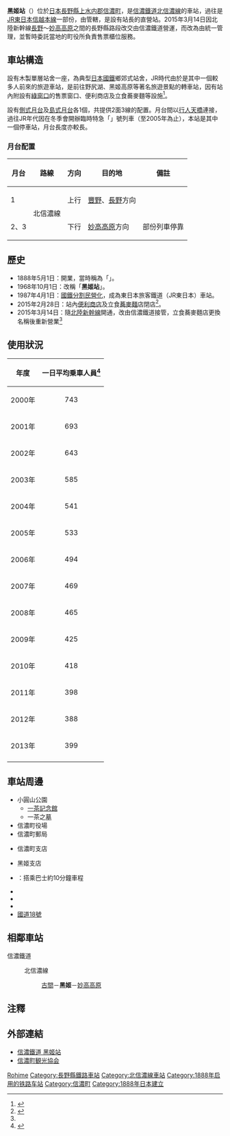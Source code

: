 {{NoteTA
|T=zh-tw:黑姬車站;zh-hk:黑姬站;zh-cn:黑姬站;
|1=zh-tw:黑姬車站;zh-hk:黑姬站;zh-cn:黑姬站;
}}
{{日本車站資訊
|公司色   = #CC0000
|文字色   = 
|圖片     = 20060416_kurohime.jpg
|pxl      = 
|圖片說明 = 站舍
|站名     = 黑姬站
|日文原名 = 黒姫
|平假名   = くろひめ
|羅馬拼音 = Kurohime
|前一站   = [[古間站|古間]]
|前一站距離 = 3.8
|後一站距離 = 8.4
|後一站     = [[妙高高原站|妙高高原]]
|電報略號 = ヒメ<ref name="信毎全駅増補">{{Cite book  |author=[[信濃毎日新聞|信濃毎日新聞社]]出版部（編） |title=長野県鉄道全駅 増補改訂版 |publisher=信濃毎日新聞社 |date=2011-07-24 |isbn=978-4-7840-7164-7 |page=31}}</ref><br/>シワ（改稱前）
|停站路線數 =
|所屬公司   = [[File:Shinano_Railway_Symbolmark.svg|20px]][[信濃鐵道|信濃鐵道]]
|所屬路線   = {{Color|#999966|■}}[[北信濃線|北信濃線]]
|距離       = 28.9
|起點站     = [[長野站|長野]]
|所在地     = [[長野縣|長野縣]][[上水內郡|上水內郡]][[信濃町|信濃町]]大字柏原2711
|車站構造   = [[地面車站|地面車站]]
|月台配置   = 2面3線
|啟用年月日 = 1888年5月1日
|廢站年月日 = 
|上下車人次 = 389
|統計年度   = 2013年
|備註       = JR時期為直營站，信濃鐵道為委託站，由{{ST|豐野|1}}管理。 
|全寬       = 1888年5月1日～1968年9月30日稱為「柏原站」。
}}

'''黑姬站'''（{{jpn|j=黒姫駅|hg=くろひめえき|rm=Kurohime eki|f=y}}）位於[[日本|日本]][[長野縣|長野縣]][[上水内郡|上水内郡]][[信濃町|信濃町]]，是[[信濃鐵道|信濃鐵道]][[北信濃線|北信濃線]]的車站，過往是[[JR東日本|JR東日本]][[信越本線|信越本線]]一部份，由{{link-ja|東日本旅客鐵道長野支社|東日本旅客鉄道長野支社|長野分社}}管轄，是設有站長的直營站。2015年3月14日因北陸新幹線[[長野站|長野]]～[[妙高高原站|妙高高原]]之間的長野縣路段改交由信濃鐵道營運，而改為由{{ST|豐野|1}}統一管理，並暫時委託當地的町役所負責售票櫃位服務。

==車站構造==
設有木製單層站舍一座，為典型[[日本國鐵|日本國鐵]]鄉郊式站舍，JR時代由於是其中一個較多人前來的旅遊車站，是前往野尻湖、黑姬高原等著名旅遊景點的轉車站，因有站內附設有[[綠窗口|綠窗口]]的售票窗口、便利商店及立食蕎麥麵等設施<ref>{{Cite web |url=http://hacchi-no-he.net/line/shinetsu/station/0200_kurohime.htm |title=非官方車站介紹。 |accessdate=2015-03-23 |archive-date=2015-04-02 |archive-url=https://web.archive.org/web/20150402140220/http://hacchi-no-he.net/line/shinetsu/station/0200_kurohime.htm |dead-url=no }}</ref>。

設有[[側式月台|側式月台]]及[[島式月台|島式月台]]各1個，共提供2面3線的配置。月台間以[[行人天橋|行人天橋]]連接，過往JR年代因在冬季會開辦臨時特急「{{link-ja|雪痕號列車|シュプール号|Spur信越}}」號列車（至2005年為止），本站是其中一個停車站，月台長度亦較長。

=== 月台配置 ===
{| rules="rows" class="wikitable"
!月台!!路線!!方向!!目的地!!備註
|-
! 1
|rowspan="2"|{{Color|#999966|■}}北信濃線
| style="text-align:center" | 上行
|[[豐野站|豐野]]、[[長野站|長野]]方向
|  
|-
! 2、3
|style="text-align:center" | 下行
|[[妙高高原站|妙高高原]]方向
|部份列車停靠
|}

==歷史==
*1888年5月1日：開業，當時稱為「'''{{ST|柏原}}'''」。
*1968年10月1日：改稱「'''黑姬站'''」。
*1987年4月1日：[[國鐵分割民營化|國鐵分割民營化]]，成為東日本旅客鐵道（JR東日本）車站。
*2015年2月28日：站內[[便利商店|便利商店]]及立食[[蕎麥麵|蕎麥麵]]店閉店<ref name="shinanomachi">{{Cite web |url=http://www.shinano-machi.com/news/2015/03/post-136.php |title=信濃町觀光協會公式部落格。 |accessdate=2015-03-23 |archive-date=2015-03-27 |archive-url=https://web.archive.org/web/20150327110207/http://www.shinano-machi.com/news/2015/03/post-136.php |dead-url=no }}</ref>。
*2015年3月14日：隨[[北陸新幹線|北陸新幹線]]開通，改由信濃鐵道接管，立食蕎麥麵店更換名稱後重新營業<ref name="shinanomachi"/>

== 使用狀況 ==
{| class="wikitable" style="text-align:right;"
|-
!年度
!一日平均乗車人員<ref name="jr">{{Cite web |url=http://www.jreast.co.jp/passenger/ |title=JR東日本每年各駅の乗車人員。 |accessdate=2015-03-23 |archive-date=2015-03-21 |archive-url=https://web.archive.org/web/20150321070227/http://www.jreast.co.jp/passenger/ |dead-url=no }}</ref>
|-
|2000年
|style="text-align:center"|743
|-
|2001年
|style="text-align:center"|693
|-
|2002年
|style="text-align:center"|643
|-
|2003年
|style="text-align:center"|585
|-
|2004年
|style="text-align:center"|541
|-
|2005年
|style="text-align:center"|533
|-
|2006年
|style="text-align:center"|494
|-
|2007年
|style="text-align:center"|469
|-
|2008年
|style="text-align:center"|465
|-
|2009年
|style="text-align:center"|425
|-
|2010年
|style="text-align:center"|418
|-
|2011年
|style="text-align:center"|398
|-
|2012年
|style="text-align:center"|388
|-
|2013年
|style="text-align:center"|399
|-
|}

== 車站周邊 ==
* 小圓山公園
** [[小林一茶|一茶記念館]]
** 一茶之[[墓|墓]]
* 信濃町役場
* 信濃町郵局
* {{link-ja|八十二銀行|八十二銀行}} 信濃町支店
* {{link-ja|新井信用金庫|新井信用金庫}} 黑姬支店
* {{link-ja|野尻湖|野尻湖}}：搭乘巴士約10分鐘車程
* {{link-ja|黑姬高原雪公園|黒姫高原スノーパーク}}
* {{link-ja|新潟縣道280號、長野縣道119號杉野澤黑姬停車場線|新潟県道280号・長野県道119号杉野沢黒姫停車場線}}
* {{link-ja|長野縣道36號信濃信州新線|長野県道36号信濃信州新線}}
* [[國道18號|國道18號]]

== 相鄰車站 ==
; 信濃鐵道
: {{Color|#999966|■}}北信濃線
:: [[古間站|古間]]－'''黑姬'''－[[妙高高原站|妙高高原]]

==注釋==
{{reflist}}

== 外部連結 ==
* [http://www.shinanorailway.co.jp/area/kurohime.php 信濃鐵道 黑姬站]{{Wayback|url=http://www.shinanorailway.co.jp/area/kurohime.php |date=20150329000133 }}
* [http://www.shinano-machi.com/ 信濃町観光協会]{{Wayback|url=http://www.shinano-machi.com/ |date=20140426234242 }}

{{北信濃線}}
{{Commonscat|Kurohime Station}}
{{DEFAULTSORT:Kurohime}}
[[Category:日本鐵路車站_Ku|Rohime]]
[[Category:長野縣鐵路車站|Category:長野縣鐵路車站]]
[[Category:北信濃線車站|Category:北信濃線車站]]
[[Category:1888年启用的铁路车站|Category:1888年启用的铁路车站]]
[[Category:信濃町|Category:信濃町]]
[[Category:1888年日本建立|Category:1888年日本建立]]